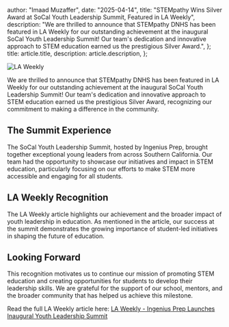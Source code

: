   author: "Imaad Muzaffer",
  date: "2025-04-14",
  title: "STEMpathy Wins Silver Award at SoCal Youth Leadership Summit, Featured in LA Weekly",
  description:
    "We are thrilled to announce that STEMpathy DNHS has been featured in LA Weekly for our outstanding achievement at the inaugural SoCal Youth Leadership Summit! Our team's dedication and innovative approach to STEM education earned us the prestigious Silver Award.",
};
  title: article.title,
  description: article.description,
};


![LA Weekly](https://www.laweekly.com/wp-content/uploads/2025/02/image1-02-27-25-644.jpg)

We are thrilled to announce that STEMpathy DNHS has been featured in LA Weekly for our outstanding achievement at the inaugural SoCal Youth Leadership Summit! Our team's dedication and innovative approach to STEM education earned us the prestigious Silver Award, recognizing our commitment to making a difference in the community.

## The Summit Experience

The SoCal Youth Leadership Summit, hosted by Ingenius Prep, brought together exceptional young leaders from across Southern California. Our team had the opportunity to showcase our initiatives and impact in STEM education, particularly focusing on our efforts to make STEM more accessible and engaging for all students.

## LA Weekly Recognition

The LA Weekly article highlights our achievement and the broader impact of youth leadership in education. As mentioned in the article, our success at the summit demonstrates the growing importance of student-led initiatives in shaping the future of education.

## Looking Forward

This recognition motivates us to continue our mission of promoting STEM education and creating opportunities for students to develop their leadership skills. We are grateful for the support of our school, mentors, and the broader community that has helped us achieve this milestone.

Read the full LA Weekly article here: [LA Weekly - Ingenius Prep Launches Inaugural Youth Leadership Summit](https://www.laweekly.com/ingenius-prep-launches-inaugural-youth-leadership-summit-in-2025/) 